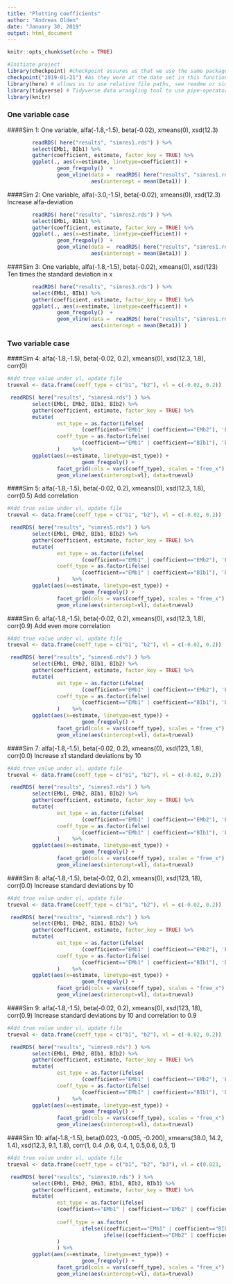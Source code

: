 ```yaml
---
title: "Plotting coefficients"
author: "Andreas Olden"
date: "January 30, 2019"
output: html_document
---
```


```r
knitr::opts_chunk$set(echo = TRUE)
```

```r

#Initiate project
library(checkpoint) #Checkpoint assures us that we use the same package versions
checkpoint("2019-01-21") #As they were at the date set in this function. i.e "2019-01-21"
library(here) # allows us to use relative file paths, see readme or simulations doc
library(tidyverse) # Tidyverse data wrangling tool to use pipe-operator
library(knitr)
```

### One variable case

####Sim 1: One variable, alfa(-1.8,-1.5), beta(-0.02), xmeans(0), xsd(12.3)

```r

        readRDS( here("results", "simres1.rds") ) %>%
        select(EMb1, BIb1) %>%
        gather(coefficient, estimate, factor_key = TRUE) %>%
        ggplot(., aes(x=estimate, linetype=coefficient)) + 
                geom_freqpoly()  +
                geom_vline(data =  readRDS( here("results", "simres1.rds") ), 
                           aes(xintercept = mean(Beta1)) )

```

####Sim 2: One variable, alfa(-3.0,-1.5), beta(-0.02), xmeans(0), xsd(12.3)
Increase alfa-deviation

```r

        readRDS( here("results", "simres2.rds") ) %>%
        select(EMb1, BIb1) %>%
        gather(coefficient, estimate, factor_key = TRUE) %>%
        ggplot(., aes(x=estimate, linetype=coefficient)) + 
                geom_freqpoly()  +
                geom_vline(data =  readRDS( here("results", "simres1.rds") ), 
                           aes(xintercept = mean(Beta1)) )

```

####Sim 3: One variable, alfa(-1.8,-1.5), beta(-0.02), xmeans(0), xsd(123)
Ten times the standard deviation in x

```r

        readRDS( here("results", "simres3.rds") ) %>%
        select(EMb1, BIb1) %>%
        gather(coefficient, estimate, factor_key = TRUE) %>%
        ggplot(., aes(x=estimate, linetype=coefficient)) + 
                geom_freqpoly()  +
                geom_vline(data =  readRDS( here("results", "simres1.rds") ), 
                           aes(xintercept = mean(Beta1)) )
```


### Two variable case

####Sim 4: alfa(-1.8,-1.5), beta(-0.02, 0.2), xmeans(0), xsd(12.3, 1.8), corr(0)

```r
#Add true value under vl, update file
trueval <- data.frame(coeff_type = c("b1", "b2"), vl = c(-0.02, 0.2))

 readRDS( here("results", "simres4.rds") ) %>%
        select(EMb1, EMb2, BIb1, BIb2) %>%
        gather(coefficient, estimate, factor_key = TRUE) %>%
        mutate(
                est_type = as.factor(ifelse(
                        (coefficient=="EMb1" | coefficient=="EMb2"), 'EM', 'BI')),
                coeff_type = as.factor(ifelse(
                        (coefficient=="EMb1" | coefficient=="BIb1"), 'b1', 'b2'))
                )    %>%    
        ggplot(aes(x=estimate, linetype=est_type)) + 
                        geom_freqpoly() +
                facet_grid(cols = vars(coeff_type), scales = "free_x") +
                geom_vline(aes(xintercept=vl), data=trueval)
```


####Sim 5: alfa(-1.8,-1.5), beta(-0.02, 0.2), xmeans(0), xsd(12.3, 1.8), corr(0.5)
Add correlation

```r
#Add true value under vl, update file
trueval <- data.frame(coeff_type = c("b1", "b2"), vl = c(-0.02, 0.2))

 readRDS( here("results", "simres5.rds") ) %>%
        select(EMb1, EMb2, BIb1, BIb2) %>%
        gather(coefficient, estimate, factor_key = TRUE) %>%
        mutate(
                est_type = as.factor(ifelse(
                        (coefficient=="EMb1" | coefficient=="EMb2"), 'EM', 'BI')),
                coeff_type = as.factor(ifelse(
                        (coefficient=="EMb1" | coefficient=="BIb1"), 'b1', 'b2'))
                )    %>%    
        ggplot(aes(x=estimate, linetype=est_type)) + 
                        geom_freqpoly() +
                facet_grid(cols = vars(coeff_type), scales = "free_x") +
                geom_vline(aes(xintercept=vl), data=trueval)
```

####Sim 6: alfa(-1.8,-1.5), beta(-0.02, 0.2), xmeans(0), xsd(12.3, 1.8), corr(0.9)
Add even more correlation

```r
#Add true value under vl, update file
trueval <- data.frame(coeff_type = c("b1", "b2"), vl = c(-0.02, 0.2))

 readRDS( here("results", "simres6.rds") ) %>%
        select(EMb1, EMb2, BIb1, BIb2) %>%
        gather(coefficient, estimate, factor_key = TRUE) %>%
        mutate(
                est_type = as.factor(ifelse(
                        (coefficient=="EMb1" | coefficient=="EMb2"), 'EM', 'BI')),
                coeff_type = as.factor(ifelse(
                        (coefficient=="EMb1" | coefficient=="BIb1"), 'b1', 'b2'))
                )    %>%    
        ggplot(aes(x=estimate, linetype=est_type)) + 
                        geom_freqpoly() +
                facet_grid(cols = vars(coeff_type), scales = "free_x") +
                geom_vline(aes(xintercept=vl), data=trueval)
```

####Sim 7: alfa(-1.8,-1.5), beta(-0.02, 0.2), xmeans(0), xsd(123, 1.8), corr(0.0)
Increase x1 standard deviations by 10

```r
#Add true value under vl, update file
trueval <- data.frame(coeff_type = c("b1", "b2"), vl = c(-0.02, 0.2))

 readRDS( here("results", "simres7.rds") ) %>%
        select(EMb1, EMb2, BIb1, BIb2) %>%
        gather(coefficient, estimate, factor_key = TRUE) %>%
        mutate(
                est_type = as.factor(ifelse(
                        (coefficient=="EMb1" | coefficient=="EMb2"), 'EM', 'BI')),
                coeff_type = as.factor(ifelse(
                        (coefficient=="EMb1" | coefficient=="BIb1"), 'b1', 'b2'))
                )    %>%    
        ggplot(aes(x=estimate, linetype=est_type)) + 
                        geom_freqpoly() +
                facet_grid(cols = vars(coeff_type), scales = "free_x") +
                geom_vline(aes(xintercept=vl), data=trueval)
```


####Sim 8: alfa(-1.8,-1.5), beta(-0.02, 0.2), xmeans(0), xsd(123, 18), corr(0.0)
Increase standard deviations by 10

```r
#Add true value under vl, update file
trueval <- data.frame(coeff_type = c("b1", "b2"), vl = c(-0.02, 0.2))

 readRDS( here("results", "simres8.rds") ) %>%
        select(EMb1, EMb2, BIb1, BIb2) %>%
        gather(coefficient, estimate, factor_key = TRUE) %>%
        mutate(
                est_type = as.factor(ifelse(
                        (coefficient=="EMb1" | coefficient=="EMb2"), 'EM', 'BI')),
                coeff_type = as.factor(ifelse(
                        (coefficient=="EMb1" | coefficient=="BIb1"), 'b1', 'b2'))
                )    %>%    
        ggplot(aes(x=estimate, linetype=est_type)) + 
                        geom_freqpoly() +
                facet_grid(cols = vars(coeff_type), scales = "free_x") +
                geom_vline(aes(xintercept=vl), data=trueval)
```

####Sim 9: alfa(-1.8,-1.5), beta(-0.02, 0.2), xmeans(0), xsd(123, 18), corr(0.9)
Increase standard deviations by 10 and correlation to 0.9

```r
#Add true value under vl, update file
trueval <- data.frame(coeff_type = c("b1", "b2"), vl = c(-0.02, 0.2))

 readRDS( here("results", "simres9.rds") ) %>%
        select(EMb1, EMb2, BIb1, BIb2) %>%
        gather(coefficient, estimate, factor_key = TRUE) %>%
        mutate(
                est_type = as.factor(ifelse(
                        (coefficient=="EMb1" | coefficient=="EMb2"), 'EM', 'BI')),
                coeff_type = as.factor(ifelse(
                        (coefficient=="EMb1" | coefficient=="BIb1"), 'b1', 'b2'))
                )    %>%    
        ggplot(aes(x=estimate, linetype=est_type)) + 
                        geom_freqpoly() +
                facet_grid(cols = vars(coeff_type), scales = "free_x") +
                geom_vline(aes(xintercept=vl), data=trueval)
```

####Sim 10: alfa(-1.8,-1.5), beta(0.023, -0.005, -0.200), xmeans(38.0, 14.2, 1.4), xsd(12.3, 9.1, 1.8), corr(1, 0.4 ,0.6, 0.4, 1, 0.5,0.6, 0.5, 1)

```r
#Add true value under vl, update file
trueval <- data.frame(coeff_type = c("b1", "b2", "b3"), vl = c(0.023, -0.005, -0.200))

 readRDS( here("results", "simres10.rds") ) %>%
        select(EMb1, EMb2, EMb3, BIb1, BIb2, BIb3) %>%
        gather(coefficient, estimate, factor_key = TRUE) %>%
        mutate(
                est_type = as.factor(ifelse(
                (coefficient=="EMb1" | coefficient=="EMb2" | coefficient=="EMb3"), 'EM', 'BI')),
                
                coeff_type = as.factor(
                        ifelse((coefficient=="EMb1" | coefficient=="BIb1"), "b1", 
                               ifelse((coefficient=="EMb2" | coefficient=="BIb2"), "b2", "b3") )
                )
                ) %>%    
        ggplot(aes(x=estimate, linetype=est_type)) + 
                        geom_freqpoly() +
                facet_grid(cols = vars(coeff_type), scales = "free_x") +
                geom_vline(aes(xintercept=vl), data=trueval)
```